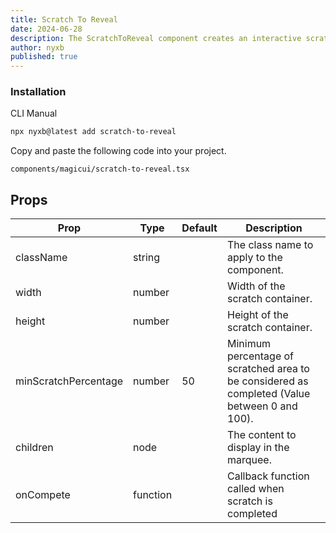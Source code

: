 ```yaml
---
title: Scratch To Reveal
date: 2024-06-28
description: The ScratchToReveal component creates an interactive scratch-off effect with customizable dimensions and animations, revealing hidden content beneath.
author: nyxb
published: true
---
```


<ComponentPreview name="scratch-to-reveal-demo" />


### Installation

<Tabs defaultValue="cli">

<TabsList>
  <TabsTrigger value="cli">CLI</TabsTrigger>
  <TabsTrigger value="manual">Manual</TabsTrigger>
</TabsList>
<TabsContent value="cli">

```bash
npx nyxb@latest add scratch-to-reveal
```

</TabsContent>

<TabsContent value="manual">

<Steps>

Copy and paste the following code into your project.

```text
components/magicui/scratch-to-reveal.tsx
```

<ComponentSource name="scratch-to-reveal" />

</Steps>

</TabsContent>

</Tabs>

## Props

| Prop                 | Type     | Default | Description                                                                                   |
| -------------------- | -------- | ------- | --------------------------------------------------------------------------------------------- |
| className            | string   |         | The class name to apply to the component.                                                     |
| width                | number   |         | Width of the scratch container.                                                               |
| height               | number   |         | Height of the scratch container.                                                              |
| minScratchPercentage | number   | 50      | Minimum percentage of scratched area to be considered as completed (Value between 0 and 100). |
| children             | node     |         | The content to display in the marquee.                                                        |
| onCompete            | function |         | Callback function called when scratch is completed                                            |


